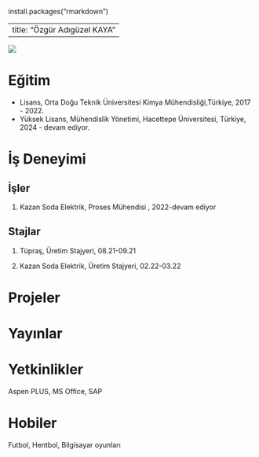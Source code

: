 install.packages("rmarkdown")

---
title: "Özgür Adıgüzel KAYA"
---

![](/assets/images/ozgur.jpeg){fig-align="center"}

# Eğitim

-   Lisans, Orta Doğu Teknik Üniversitesi Kimya Mühendisliği,Türkiye, 2017 - 2022.
-   Yüksek Lisans, Mühendislik Yönetimi, Hacettepe Üniversitesi, Türkiye, 2024 - devam ediyor.

# İş Deneyimi

## İşler

1.  Kazan Soda Elektrik, Proses Mühendisi , 2022-devam ediyor

## Stajlar

1.  Tüpraş, Üretim Stajyeri, 08.21-09.21

2.  Kazan Soda Elektrik, Üretim Stajyeri, 02.22-03.22

# Projeler

# Yayınlar

# Yetkinlikler

Aspen PLUS, MS Office, SAP

# Hobiler

Futbol, Hentbol, Bilgisayar oyunları
```r

```
